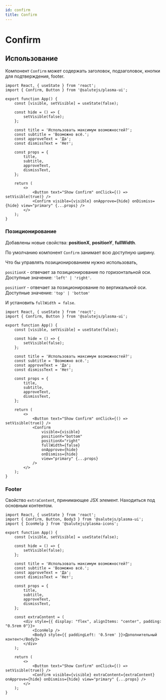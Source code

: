 ```yaml
---
id: confirm
title: Confirm
---
```



# Confirm
<Description name="Confirm" />
<PropsTable name="Confirm" />
<StorybookLink name="Confirm" />

## Использование
Компонент `Confirm` может содержать заголовок, подзаголовок, кнопки для подтверждения, footer.

```tsx live
import React, { useState } from 'react';
import { Confirm, Button } from '@salutejs/plasma-ui';

export function App() {
    const [visible, setVisible] = useState(false);

    const hide = () => {
        setVisible(false);
    };

    const title = 'Использовать максимум возможностей?';
    const subtitle = 'Возможно всё.';
    const approveText = 'Да';
    const dismissText = 'Нет';

    const props = {
        title,
        subtitle,
        approveText,
        dismissText,
    };

    return (
        <>
            <Button text="Show Confirm" onClick={() => setVisible(true)} />
            <Confirm visible={visible} onApprove={hide} onDismiss={hide} view="primary" {...props} />
        </>
    );
}
```

### Позиционирование

Добавлены новые свойства: **positionX**, **positionY**, **fullWidth**.

По умолчанию компонент `Confirm` занимает всю доступную ширину.

Что бы управлять позиционированием нужно использовать,

`positionX` - отвечает за позиционирование по горизонтальной оси. Доступные значение: `'left' | 'right'`.

`positionY` - отвечает за позиционирование по вертикальной оси. Доступные значение: `'top' | 'bottom'`

И установить `fullWidth = false`.

```tsx live
import React, { useState } from 'react';
import { Confirm, Button } from '@salutejs/plasma-ui';

export function App() {
    const [visible, setVisible] = useState(false);

    const hide = () => {
        setVisible(false);
    };

    const title = 'Использовать максимум возможностей?';
    const subtitle = 'Возможно всё.';
    const approveText = 'Да';
    const dismissText = 'Нет';

    const props = {
        title,
        subtitle,
        approveText,
        dismissText,
    };

    return (
        <>
            <Button text="Show Confirm" onClick={() => setVisible(true)} />
            <Confirm
                visible={visible}
                positionY="bottom"
                positionX="right"
                fullWidth={false}
                onApprove={hide}
                onDismiss={hide}
                view="primary" {...props}
            />
        </>
    );
}
```

### Footer

Свойство `extraContent`, принимающее JSX элемент. Находиться под основным контентом.

```tsx live
import React, { useState } from 'react';
import { Confirm, Button, Body3 } from '@salutejs/plasma-ui';
import { IconHelp } from '@salutejs/plasma-icons';

export function App() {
    const [visible, setVisible] = useState(false);

    const hide = () => {
        setVisible(false);
    };

    const title = 'Использовать максимум возможностей?';
    const subtitle = 'Возможно всё.';
    const approveText = 'Да';
    const dismissText = 'Нет';

    const props = {
        title,
        subtitle,
        approveText,
        dismissText,
    };

    const extraContent = (
        <div style={{ display: "flex", alignItems: "center", padding: "0.5rem 0"}}>
            <IconHelp />
            <Body3 style={{ paddingLeft: '0.5rem' }}>Дополнительный контент</Body3>
        </div>
    );

    return (
        <>
            <Button text="Show Confirm" onClick={() => setVisible(true)} />
            <Confirm visible={visible} extraContent={extraContent} onApprove={hide} onDismiss={hide} view="primary" {...props} />
        </>
    );
}
```
